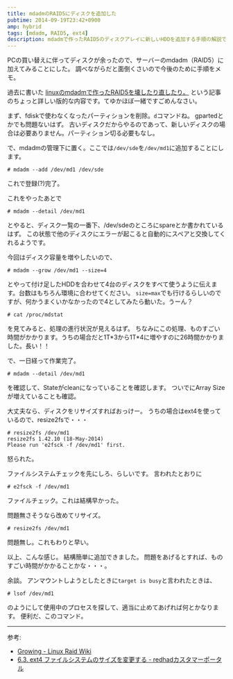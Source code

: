 ```yaml
---
title: mdadmのRAID5にディスクを追加した
pubtime: 2014-09-19T23:42+0900
amp: hybrid
tags: [mdadm, RAID5, ext4]
description: mdadmで作ったRAID5のディスクアレイに新しいHDDを追加する手順の解説です。
---
```


PCの買い替えに伴ってディスクが余ったので、サーバーのmdadm（RAID5）に加えてみることにした。
調べながらだと面倒くさいので今後のために手順をメモ。

過去に書いた [linuxのmdadmで作ったRAID5を壊したり直したり。](/blog/2014/02/mdadm-raid5) という記事のちょっと詳しい版的な内容です。てゆかほぼ一緒ですごめんなさい。

まず、fdiskで使わなくなったパーティションを削除。`d`コマンドね。
gpartedとかでも問題ないはず。
古いディスクだからやるのであって、新しいディスクの場合は必要ありません。パーティション切る必要もなし。

で、mdadmの管理下に置く。ここでは`/dev/sde`を`/dev/md1`に追加することにします。
```
# mdadm --add /dev/md1 /dev/sde
```
これで登録(?)完了。

これをやったあとで
```
# mdadm --detail /dev/md1
```
とやると、ディスク一覧の一番下、/dev/sdeのところにspareとか書かれているはず。
この状態で他のディスクにエラーが起こると自動的にスペアと交換してくれるようです。

今回はディスク容量を増やしたいので、
```
# mdadm --grow /dev/md1 --size=4
```
とやって付け足したHDDを合わせて4台のディスクをすべて使うように伝えます。台数はもちろん環境に合わせてください。
`size=max`でも行けるらしいのですが、何かうまくいかなかったので4としてみたら動いた。うーん？

```
# cat /proc/mdstat
```
を見てみると、処理の進行状況が見えるはず。
ちなみにこの処理、ものすごい時間がかかります。うちの場合だと1T\*3から1T\*4に増やすのに26時間かかりました。長い！！

で、一日経って作業完了。
```
# mdadm --detail /dev/md1
```
を確認して、Stateがcleanになっていることを確認します。
ついでにArray Sizeが増えていることも確認。

大丈夫なら、ディスクをリサイズすればおっけー。
うちの場合はext4を使っているので、resize2fsで・・・
```
# resize2fs /dev/md1
resize2fs 1.42.10 (18-May-2014)
Please run 'e2fsck -f /dev/md1' first.
```
怒られた。

ファイルシステムチェックを先にしろ、らしいです。
言われたとおりに
```
# e2fsck -f /dev/md1
```
ファイルチェック。これは結構早かった。

問題無さそうなら改めてリサイズ。
```
# resize2fs /dev/md1
```
問題無し。これもわりと早い。

以上、こんな感じ。
結構簡単に追加できました。
問題をあげるとすれば、ものすごい時間がかかることかな・・・。


余談。
アンマウントしようとしたときに`target is busy`と言われたときは、
```
# lsof /dev/md1
```
のようにして使用中のプロセスを探して、適当に止めてあげれば何とかなります。
便利だ、このコマンド。

---

参考:
- [Growing - Linux Raid Wiki](https://raid.wiki.kernel.org/index.php/Growing)
- [6.3. ext4 ファイルシステムのサイズを変更する - redhadカスタマーポータル](https://access.redhat.com/documentation/ja-JP/Red_Hat_Enterprise_Linux/6/html/Storage_Administration_Guide/ext4grow.html)
